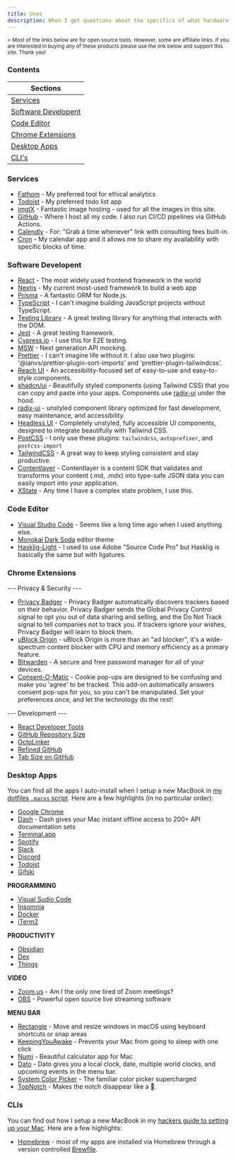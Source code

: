 ```yaml
---
title: Uses
description: When I get questions about the specifics of what hardware or software I use I send them here. This is all stuff I regularly use, like, and endorse. Cheers!
---
```


<div className="max-w-prose">
  <small>
    > Most of the links below are for open source tools. However, some are
    affiliate links. If you are interested in buying any of these products
    please use the link below and support this site. Thank you!
  </small>
</div>

### Contents

<div className="px-2 w-full md:w-1/2 xl:w-1/3">

| Sections                                    |
| ------------------------------------------- |
| [Services](#services)                       |
| [Software Developent](#software-developent) |
| [Code Editor](#code-editor)                 |
| [Chrome Extensions](#chrome-extensions)     |
| [Desktop Apps](#desktop-apps)               |
| [CLI's](#clis)                              |

</div>

### Services

- [Fathom](https://kcd.im/fathom) - My preferred tool for ethical analytics
- [Todoist](https://todoist.com) - My preferred todo list app
- [imgIX](https://imgix.com/) - Fantastic image hosting - used for all the images in this site.
- [GitHub](https://github.com) - Where I host all my code. I also run CI/CD pipelines via GitHub Actions.
- [Calendly](https://calendly.com) - For: "Grab a time whenever" link with consulting fees built-in.
- [Cron](https://cron.com) - My calendar app and it allows me to share my availability with specific blocks of time.

### Software Developent

- [React](https://reactjs.org/) - The most widely used frontend framework in the world
- [Nextjs](https://nextjs.org/) - My current most-used framework to build a web app
- [Prisma](https://www.prisma.io/) - A fantastic ORM for Node.js.
- [TypeScript](https://www.typescriptlang.org/) - I can't imagine building JavaScript projects without TypeScript.
- [Testing Library](https://testing-library.com/) - A great testing library for anything that interacts with the DOM.
- [Jest](https://jestjs.io/) - A great testing framework.
- [Cypress.io](https://cypress.io) - I use this for E2E testing.
- [MSW](https://mswjs.io/) - Next generation API mocking.
- [Prettier](https://prettier.io/) - I can't imagine life without it. I also use two plugins: '@ianvs/prettier-plugin-sort-imports' and 'prettier-plugin-tailwindcss'.
- [Reach UI](https://reach.tech/) - An accessibility-focused set of easy-to-use and easy-to-style components.
- [shadcn/ui](https://ui.shadcn.com/) - Beautifully styled components (using Tailwind CSS) that you can copy and paste into your apps. Components use [radix-ui](https://www.radix-ui.com/) under the hood.
- [radix-ui](https://www.radix-ui.com/) - unstyled component library optimized for fast development, easy maintenance, and accessibility.
- [Headless UI](https://headlessui.com) - Completely unstyled, fully accessible UI components, designed to integrate beautifully with Tailwind CSS.
- [PostCSS](https://postcss.org/) - I only use these plugins: `tailwindcss`, `autoprefixer`, and `postcss-import`
- [TailwindCSS](https://tailwindcss.com/) - A great way to keep styling consistent and stay productive.
- [Contentlayer](https://contentlayer.dev/) - Contentlayer is a content SDK that validates and transforms your content (.md, .mdx) into type-safe JSON data you can easily import into your application.
- [XState](https://xstate.js.org/) - Any time I have a complex state problem, I use this.

### Code Editor

- [Visual Studio Code](https://code.visualstudio.com) - Seems like a long time ago when I used anything else.
- [Monokai Dark Soda](https://marketplace.visualstudio.com/items?itemName=AdamCaviness.theme-monokai-dark-soda) editor theme
- [Hasklig-Light](https://github.com/i-tu/Hasklig) - I used to use Adobe "Source Code Pro" but Hasklig is basically the same but with ligatures.

### Chrome Extensions

--- Privacy & Security ---

- [Privacy Badger](https://chrome.google.com/webstore/detail/privacy-badger/pkehgijcmpdhfbdbbnkijodmdjhbjlgp) - Privacy Badger automatically discovers trackers based on their behavior. Privacy Badger sends the Global Privacy Control signal to opt you out of data sharing and selling, and the Do Not Track signal to tell companies not to track you. If trackers ignore your wishes, Privacy Badger will learn to block them.
- [uBlock Origin](https://chrome.google.com/webstore/detail/ublock-origin/cjpalhdlnbpafiamejdnhcphjbkeiagm) - uBlock Origin is more than an "ad blocker", it's a wide-spectrum content blocker with CPU and memory efficiency as a primary feature.
- [Bitwarden](https://chrome.google.com/webstore/detail/bitwarden-free-password-m/nngceckbapebfimnlniiiahkandclblb) - A secure and free password manager for all of your devices.
- [Consent-O-Matic](https://chrome.google.com/webstore/detail/consent-o-matic/mdjildafknihdffpkfmmpnpoiajfjnjd) - Cookie pop-ups are designed to be confusing and make you 'agree' to be tracked. This add-on automatically answers consent pop-ups for you, so you can't be manipulated. Set your preferences once, and let the technology do the rest!

--- Development ---

- [React Developer Tools](https://chrome.google.com/webstore/detail/react-developer-tools/fmkadmapgofadopljbjfkapdkoienihi)
- [GitHub Repository Size](https://chrome.google.com/webstore/detail/github-repository-size/apnjnioapinblneaedefcnopcjepgkci)
- [OctoLinker](https://chrome.google.com/webstore/detail/octolinker/jlmafbaeoofdegohdhinkhilhclaklkp)
- [Refined GitHub](https://chrome.google.com/webstore/detail/refined-github/hlepfoohegkhhmjieoechaddaejaokhf)
- [Tab Size on GitHub](https://chrome.google.com/webstore/detail/tab-size-on-github/ofjbgncegkdemndciafljngjbdpfmbkn)

### Desktop Apps

You can find all the apps I auto-install when I setup a new MacBook in [my dotfiles `.macos` script](https://github.com/kentcdodds/dotfiles/blob/master/.macos). Here are a few highlights (in no particular order):

- [Google Chrome](https://www.google.com/chrome)
- [Dash](https://kapeli.com/dash) - Dash gives your Mac instant offline access to 200+ API documentation sets
- [Terminal.app](<https://en.wikipedia.org/wiki/Terminal_(macOS)>)
- [Spotify](https://spotify.com)
- [Slack](https://slack.com)
- [Discord](https://discord.com)
- [Todoist](https://todoist.com/r/kent_c_dodds_rcfmfh)
- [Gifski](https://gif.ski)

**PROGRAMMING**

- [Visual Sudio Code]()
- [Insomnia]()
- [Docker]()
- [iTerm2]()

**PRODUCTIVITY**

- [Obsidian]()
- [Dex]()
- [Things]()

**VIDEO**

- [Zoom.us](https://zoom.us) - Am I the only one tired of Zoom meetings?
- [OBS](https://obsproject.com) - Powerful open source live streaming software

**MENU BAR**

- [Rectangle](https://rectangleapp.com/) - Move and resize windows in macOS using keyboard shortcuts or snap areas
- [KeepingYouAwake](https://keepingyouawake.app/) - Prevents your Mac from going to sleep with one click
- [Numi](https://numi.app/) - Beautiful calculator app for Mac
- [Dato](https://apps.apple.com/us/app/dato/id1470584107?mt=12) - Dato gives you a local clock, date, multiple world clocks, and upcoming events in the menu bar.
- [System Color Picker](https://sindresorhus.com/system-color-picker) - The familiar color picker supercharged
- [TopNotch](https://topnotch.app/) - Makes the notch disappear like a 🥷.

### CLIs

You can find out how I setup a new MacBook in my [hackers guide to setting up your Mac](https://dstroot.github.io/macOS-setup/). Here are a few highlights:

- [Homebrew](https://brew.sh/) - most of my apps are installed via Homebrew through a version controlled [Brewfile](https://github.com/dstroot/homebrew-brewfile/blob/master/Brewfile).
